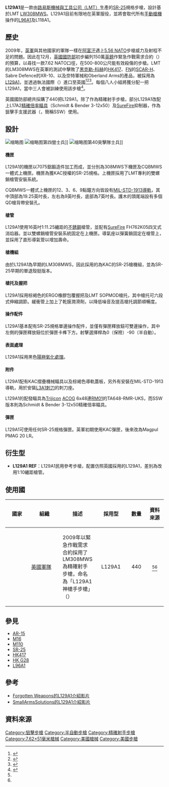 {{noteTA
| G1 = 軍事
| G2 = 長度單位
| G3 = Firearms
| 1 = zh-hans:英寸; zh-hant:英寸; zh-hk:英吋; zh-mo:英吋;
}}
{{Infobox Weapon
| name = L129A1
| image = File:L129A1 Sharpshooter rifle MOD 45162216.jpg
| image_size = 300px
| caption = 裝有[[先進戰鬥光學瞄準鏡|TA648-RMR-UKS]]和[[兩腳架|兩腳架]]的L129A1
| origin = {{flag|USA}}
| type = [[半自動步槍|半自動步槍]]<br/>[[狙擊步槍|狙擊步槍]]<br/>[[精確射手步槍|精確射手步槍]]
<!-- 種類選擇 -->| is_ranged = YES
| is_bladed = 
| is_explosive = 
| is_artillery = 
| is_vehicle = 
| is_missile = 
| is_UK = <!-- 服役記錄 -->
| service = 2010年—
| used_by = [[英國軍隊|英國軍隊]]
| wars = [[阿富汗戰爭_(2001年)|2001年阿富汗戰爭]]
<!-- 生產歷史 -->| designer = [[路易斯機械與工具公司|路易斯機械與工具公司]]
| design_date = 
| manufacturer = 
| unit_cost = 
| production_date = 
| number = 
| variants = <!-- 基本規格 -->
| spec_label = 
| weight = 4.5公斤
| length = 900—990毫米
| part_length = 
| width = 
| height = 
| diameter = 
| wingspan = 
| crew = <!-- 投射武器規格 -->
| cartridge = [[7.62×51mm_NATO|7.62×51毫米北約彈藥]]<br/>[[.308_Winchester|.308溫徹斯特彈藥]]
| caliber = 7.62公釐
| action = [[氣動式|直接導氣式]]、[[轉拴式槍栓|轉拴式槍栓]]
| mode = 半自動
| rate = 
| velocity = 
| energy = 
| range = 
| max_range = 
| feed = SR-25[[彈匣|彈匣]]
| sights = 可透過[[机匣|機匣]]上的[[皮卡汀尼導軌|導軌]]裝上[[瞄准镜|瞄準鏡]]
}}

'''L129A1'''是一款由[[路易斯機械與工具公司|路易斯機械與工具公司（LMT）]]生產的[[SR-25狙擊步槍|SR-25]]規格步槍，設計基於LMT [[LMT_MARS-H步槍|LW308MWS]]。L129A1目前有限地在英軍服役，並將會取代所有[[手動槍機|手動槍機]]操作的[[精密國際AW狙擊步槍|L96A1]]及L118A1。

== 歷史 ==
2009年，[[英國軍隊|英軍]]與其他國家的軍隊一樣在[[阿富汗|阿富汗]]遇上[[5.56×45mm_NATO|5.56 NATO]]步槍威力及射程不足的問題。因此在12月，[[英國國防部|英國國防部]]初步編列150萬[[英镑|英鎊]]作緊急作戰需求合約（{{Lang-en|Urgent Operational Requirements}}）的預算，以尋找一款7.62 NATO口徑，在500-800公尺能有效殺傷的步槍。LMT的LM308MWS在英軍的測試中擊敗了[[黑克勒-科赫|黑克勒-科赫]]的[[HK417自動步槍|HK417]]、[[埃斯塔勒国营工厂|FN]]的[[FN_SCAR突擊步槍|SCAR-H]]、Sabre Defence的XR-10、以及奈特軍械和Oberland Arms的產品，被採用為[[L129A1精確射手步槍|L129A1]]，並透過執法國際（{{Lang-en|Law Enforcement International}}）進口至英國<ref name=":0">{{Cite web|title=Taking Back The Infantry Half-km: Britains L129A1|url=http://www.defenseindustrydaily.com/Taking-Back-The-Infantry-Half-km-Britains-L129A1-06426/|accessdate=2021-02-07|author=Defense Industry Daily staff|date=2010-06-08|last=|first=|format=|work=Defense Industry Daily|publisher=|language=en-US|archive-date=2021-03-30|archive-url=https://web.archive.org/web/20210330135722/https://www.defenseindustrydaily.com/Taking-Back-The-Infantry-Half-km-Britains-L129A1-06426/}}</ref><ref name=":1">{{Cite web|title=Sharpshooter: The UK’s New L129A1 7.62x51mm Rifle|url=http://www.sadefensejournal.com/wp/sharpshooter-the-uks-new-l129a1-7-62x51mm-rifle/|accessdate=2021-02-07|author=Dan Shea|date=2012-01-11|last=|format=|work=Small Arms Defense Journal|publisher=|language=en-US|archive-date=2020-12-10|archive-url=https://web.archive.org/web/20201210180805/http://www.sadefensejournal.com/wp/sharpshooter-the-uks-new-l129a1-7-62x51mm-rifle/}}</ref><ref name=":22">{{Cite web|title=The Lewis Machine & Tool Sharpshooter System – The All-American Commercial Model|url=https://www.ammoland.com/2012/04/the-lewis-machine-tool-sharpshooter-system/|accessdate=2021-02-07|date=2012-04-25|last=Riehl|first=F.|work=AmmoLand.com|language=en-US|archive-date=2021-03-02|archive-url=https://web.archive.org/web/20210302075851/https://www.ammoland.com/2012/04/the-lewis-machine-tool-sharpshooter-system/}}</ref>。每個八人小組將獲分配一把L129A1，當中三人會被訓練使用該步槍<ref>{{Cite web|title=British L129A1 sharpshooter rifle|url=https://armamentresearch.com/british-l129a1-sharpshooter-rifle/|accessdate=2021-02-10|date=2017-03-20|format=|work=Armament Research Services|publisher=|language=en-GB|author1=Ian McCollum|author2=N.R. Jenzen-Jones|archive-date=2021-01-27|archive-url=https://web.archive.org/web/20210127135524/https://armamentresearch.com/british-l129a1-sharpshooter-rifle/}}</ref>。

英國國防部總共採購了440把L129A1。除了作為精確射手步槍，部分L129A1改配上L17A2[[瞄准镜|精確倍率瞄具]]（Schmidt & Bender 3-12x50）及[[SureFire|SureFire]]抑制器，作為狙擊手支援武器（{{Lang-en|'''S'''niper '''S'''upport '''W'''eapon}}，簡稱SSW）使用。

== 設計 ==
[[File:L129A1_Sharpshooter_rifle_MOD_45162213.jpg|缩略图]]
[[File:Flickr_-_DVIDSHUB_-_4_SCOTS_increases_patrols,_check_points_to_keep_insurgents_at_bay_(Image_7_of_20).jpg|缩略图]]第四營士兵]]
[[File:Royal_Marine_in_Afghanistan_Using_L129A1_Sharpshooter_Rifle_MOD_45152586.jpg|缩略图]]第40突擊隊士兵]]
==== 機匣 ====
L129A1的機匣以7075鋁鍛造件加工而成，並分別為308MWS下機匣及CQBMWS一體式上機匣。機匣為獲KAC授權的SR-25規格。上機匣採用了LMT專利的雙螺銷槍管安裝系統。

CQBMWS一體式上機匣的12、3、6、9點鐘方向皆設有[[皮卡汀尼導軌|MIL-STD-1913導軌]]，其中頂部為19.25英吋長，左右為9英吋長，底部為7英吋長。護木的頭尾端設有多個QD槍背帶安裝孔。

==== 槍管 ====
L129A1使用16英吋1:11.25纏距的[[不鏽鋼|不銹鋼]]槍管，並配有[[SureFire|SureFire]] FH762K05四叉式消焰器。並以雙螺銷槍管安裝系統固定在上機匣。導氣座以彈簧銷固定在槍管上，並採用了直形導氣管以增加壽命。

==== 槍機組 ====
由於L129A1為早期的LM308MWS，因此採用的為KAC的SR-25槍機組，並為SR-25早期的單退殼挺版本。

==== 槍托及握把 ====
L129A1採用棕褐色的ERGO橡膠包覆握把及LMT SOPMOD槍托，其中槍托可六段式伸縮調節。緩衝管上加上了乾膜潤滑劑，以降低噪音及提高槍托調節順暢度。

==== 操作配件 ====
L129A1基本配有SR-25規格單邊操作配件，並僅有彈匣釋放鈕可雙邊操作，其中左側的彈匣釋放鈕位於彈匣卡榫下方。射擊選擇桿為0（保險）-90（半自動）。

==== 表面處理 ====
L129A1採用黑色[[陽極處理|陽極氧化處理]]。

==== 附件 ====
L129A1配有KAC摺疊機械瞄具以及棕褐色導軌蓋板，另外有安裝在MIL-STD-1913導軌，用於安裝[[L3A1刺刀|L3A1刺刀]]的刺刀座。

L129A1的配發瞄具為[[Trijicon|Trijicon]] [[先進戰鬥光學瞄準鏡|ACOG]] 6x48連[[加固微型反射式瞄準鏡|RM01]]的TA648-RMR-UKS，而SSW版本則為Schmidt & Bender 3-12x50精確倍率瞄具。

==== 彈匣 ====
L129A1可使用任何SR-25規格彈匣。英軍初期使用KAC彈匣，後來改為Magpul PMAG 20 LR。

== 衍生型 ==

* '''L129A1 REF'''：L129A1民用參考步槍，配置仿照英國採用的L129A1，差別為改用1:10纏距槍管。

== 使用國 ==
{| class="wikitable"
! width="100" |國家
! width="150" |組織
!描述
! width="110" |採用型
! width="55" |數量
! width="65" |資料來源
|-
|{{GBR}}
|[[英國軍隊|英國軍隊]]
|2009年以緊急作戰需求合約採用了LM308MWS為精確射手步槍，命名為「L129A1神槍手步槍」（{{Lang-en|L129A1 Sharpshooter Rifle}}）
| align="center" |L129A1
| align="center" |440
| align="center" |<ref name=":0" /><ref name=":1" />
|}

== 參見 ==
* [[AR-15半自動步槍|AR-15]]
* [[M16突擊步槍|M16]]
* [[M110半自動狙擊手系統|M110]]
* [[SR-25狙擊步槍|SR-25]]
* [[HK417自動步槍|HK417]]
* [[HK_G28狙擊步槍|HK G28]]
* [[精密國際AW狙擊步槍|L96A1]]

== 參考 ==

* [https://www.youtube.com/watch?v=Ij7b1te6LHo Forgotten Weapons的L129A1介紹影片] {{Wayback|url=https://www.youtube.com/watch?v=Ij7b1te6LHo |date=20210127103401 }}
* [https://www.youtube.com/watch?v=u6-BYbDixik SmallArmsSolutions的L129A1介紹影片] {{Wayback|url=https://www.youtube.com/watch?v=u6-BYbDixik |date=20200228170541 }}

== 資料來源 ==
<references />
[[Category:狙擊步槍|Category:狙擊步槍]]
[[Category:半自動步槍|Category:半自動步槍]]
[[Category:精確射手步槍|Category:精確射手步槍]]
[[Category:7.62×51毫米槍械|Category:7.62×51毫米槍械]]
[[Category:美國槍械|Category:美國槍械]]
[[Category:美國步槍|Category:美國步槍]]

{{ModernUKInfWeaponsNav}}
{{AR15etc}}{{Commons category|L129A1|L129A1}}